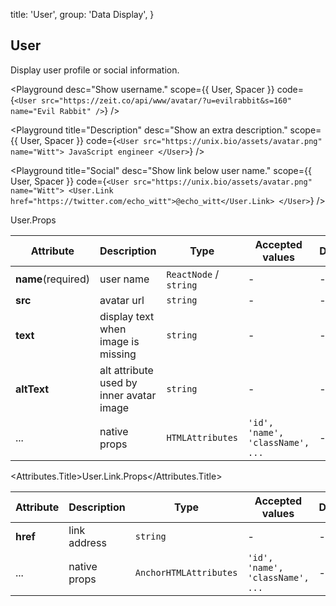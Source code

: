 
  title: 'User',
  group: 'Data Display',
}

## User

Display user profile or social information.

<Playground
  desc="Show username."
  scope={{ User, Spacer }}
  code={`
<User src="https://zeit.co/api/www/avatar/?u=evilrabbit&s=160" name="Evil Rabbit" />
`} />

<Playground
  title="Description"
  desc="Show an extra description."
  scope={{ User, Spacer }}
  code={`
<User src="https://unix.bio/assets/avatar.png" name="Witt">
  JavaScript engineer
</User>
`} />

<Playground
  title="Social"
  desc="Show link below user name."
  scope={{ User, Spacer }}
  code={`
<User src="https://unix.bio/assets/avatar.png" name="Witt">
  <User.Link href="https://twitter.com/echo_witt">@echo_witt</User.Link>
</User>
`} />

<Attributes edit="/pages/en-us/components/user.mdx">
<Attributes.Title>User.Props</Attributes.Title>

| Attribute | Description | Type | Accepted values | Default
| ---------- | ---------- | ---- |  -------------- | ------ |
| **name**(required) | user name | `ReactNode` / `string` | - | - |
| **src** | avatar url | `string` | - | - |
| **text** | display text when image is missing | `string` | - | - |
| **altText** | alt attribute used by inner avatar image | `string` | - | - |
| ... | native props | `HTMLAttributes` | `'id', 'name', 'className', ...` | - |

<Attributes.Title>User.Link.Props</Attributes.Title>

| Attribute | Description | Type | Accepted values | Default
| ---------- | ---------- | ---- |  -------------- | ------ |
| **href** | link address | `string` | - | - |
| ... | native props | `AnchorHTMLAttributes` | `'id', 'name', 'className', ...` | - |

</Attributes>

